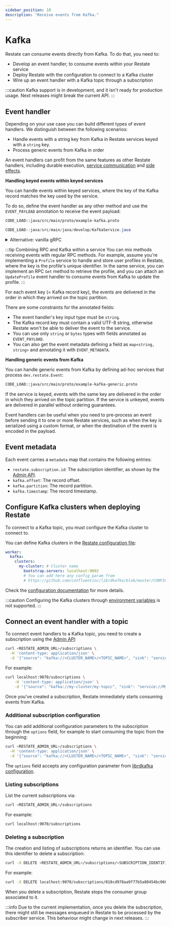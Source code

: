 ```yaml
---
sidebar_position: 10
description: "Receive events from Kafka."
---
```



# Kafka

Restate can consume events directly from Kafka. To do that, you need to:

* Develop an event handler, to consume events within your Restate service
* Deploy Restate with the configuration to connect to a Kafka cluster
* Wire up an event handler with a Kafka topic through a subscription

:::caution
Kafka support is in development, and it isn't ready for production usage. Next releases might break the current API.
:::

## Event handler

Depending on your use case you can build different types of event handlers. We distinguish between the following scenarios:

* Handle events with a string key from Kafka in Restate services keyed with a `string` key.
* Process generic events from Kafka in order

An event handlers can profit from the same features as other Restate handlers, including durable execution, [service communication](/develop/sdk/service-communication) and [side effects](/develop/sdk/side-effects).

**Handling keyed events within keyed services**

You can handle events within keyed services, where the key of the Kafka record matches the key used by the service.

To do so, define the event handler as any other method and use the `EVENT_PAYLOAD` annotation to receive the event payload:

```protobuf
CODE_LOAD::java/src/main/proto/example-kafka.proto
```

```java
CODE_LOAD::java/src/main/java/develop/KafkaService.java
```

<details>
<summary>Alternative: vanilla gRPC</summary>

```java
CODE_LOAD::java/src/main/java/develop/KafkaVanillaGRPCService.java
```
</details>

:::tip Combining RPC and Kafka within a service
You can mix methods receiving events with regular RPC methods. For example, assume you're implementing a `Profile` service to handle and store user profiles in Restate, where the key is the profile's unique identifier.
In the same service, you can implement an RPC  `Get` method to retrieve the profile, and you can attach an `UpdateProfile` event handler to consume events from Kafka to update the profile.
:::

For each event key (= Kafka record key), the events are delivered in the order in which they arrived on the topic partition.

There are some constraints for the annotated fields:

* The event handler's key input type must be `string`.
* The Kafka record key must contain a valid UTF-8 string, otherwise Restate won't be able to deliver the event to the service.
* You can use only `string` or `bytes` types with fields annotated as `EVENT_PAYLOAD`.
* You can also get the event metadata defining a field as `map<string, string>` and annotating it with `EVENT_METADATA`.

**Handling generic events from Kafka**

You can handle generic events from Kafka by defining ad-hoc services that process `dev.restate.Event`:

```protobuf
CODE_LOAD::java/src/main/proto/example-kafka-generic.proto
```

If the service is keyed, events with the same key are delivered in the order in which they arrived on the topic partition.
If the service is unkeyed, events are delivered in parallel without ordering guarantees.

Event handlers can be useful when you need to pre-process an event before sending it to one or more Restate services, such as when the key is serialized using a custom format, or when the destination of the event is encoded in the payload.

## Event metadata

Each event carries a `metadata` map that contains the following entries:

* `restate.subscription.id`: The subscription identifier, as shown by the [Admin API](../../references/admin-api).
* `kafka.offset`: The record offset.
* `kafka.partition`: The record partition.
* `kafka.timestamp`: The record timestamp.

## Configure Kafka clusters when deploying Restate

To connect to a Kafka topic, you must configure the Kafka cluster to connect to.

You can define Kafka clusters in the [Restate configuration file](/operate/configuration#configuration-file):

```yaml
worker:
  kafka:
    clusters:
      my-cluster: # Cluster name
        bootstrap.servers: localhost:9092
        # You can add here any config param from
        # https://github.com/confluentinc/librdkafka/blob/master/CONFIGURATION.md
```

Check the [configuration documentation](/operate/configuration) for more details.

:::caution 
Configuring the Kafka clusters through [environment variables](/operate/configuration#overriding-configuration-entries-with-environment-variables) is not supported.
:::

## Connect an event handler with a topic

To connect event handlers to a Kafka topic, you need to create a subscription using the [Admin API](/references/admin-api):

```bash
curl <RESTATE_ADMIN_URL>/subscriptions \
  -H 'content-type: application/json' \
  -d '{"source": "kafka://<CLUSTER_NAME>/<TOPIC_NAME>", "sink": "service://<SERVICE_NAME>/<METHOD_NAME>"}'
```

For example:

```bash
curl localhost:9070/subscriptions \
    -H 'content-type: application/json' \
    -d '{"source": "kafka://my-cluster/my-topic", "sink": "service://MyService/Handle"}'
```

Once you've created a subscription, Restate immediately starts consuming events from Kafka.

### Additional subscription configuration

You can add additional configuration parameters to the subscription through the `options` field, for example to start consuming the topic from the beginning:

```bash
curl <RESTATE_ADMIN_URL>/subscriptions \
  -H 'content-type: application/json' \
  -d '{"source": "kafka://<CLUSTER_NAME>/<TOPIC_NAME>", "sink": "service://<SERVICE_NAME>/<METHOD_NAME>", "options": {"auto.offset.reset": "earliest"}}'
```

The `options` field accepts any configuration parameter from [librdkafka configuration](https://github.com/confluentinc/librdkafka/blob/master/CONFIGURATION.md).

### Listing subscriptions

List the current subscriptions via:

```bash
curl <RESTATE_ADMIN_URL>/subscriptions
```

For example:

```bash
curl localhost:9070/subscriptions
```

### Deleting a subscription

The creation and listing of subscriptions returns an identifier. You can use this identifier to delete a subscription:

```bash
curl -X DELETE <RESTATE_ADMIN_URL>/subscriptions/<SUBSCRIPTION_IDENTIFIER>
```

For example:

```bash
curl -X DELETE localhost:9070/subscriptions/018cd978aa9f77b5a80454bc060c2a77
```

When you delete a subscription, Restate stops the consumer group associated to it.

:::info
Due to the current implementation, once you delete the subscription, there might still be messages enqueued in Restate to be processed by the subscriber service. This behaviour might change in next releases.
:::
